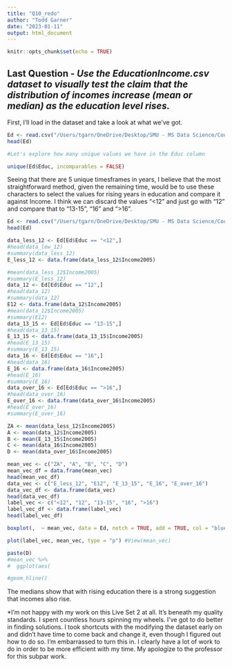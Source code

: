 ```yaml
---
title: "Q10_redo"
author: "Todd Garner"
date: "2023-01-11"
output: html_document
---
```


```r
knitr::opts_chunk$set(echo = TRUE)
```
## Last Question - *Use the EducationIncome.csv dataset to visually test the claim that the distribution of incomes increase (mean or median) as the education level rises.*

First, I'll load in the dataset and take a look at what we've got.  


```r
Ed <- read.csv("/Users/tgarn/OneDrive/Desktop/SMU - MS Data Science/Courses/GitHub/DS_6306_weekly_assignments/Week_2/DS6306_week2/Education_Income.csv", header = TRUE)
head(Ed)

#Let's explore how many unique values we have in the Educ column

unique(Ed$Educ, incomparables = FALSE)
```
Seeing that there are 5 unique timesframes in years, I believe that the most straightforward method, given the remaining time, would be to use these characters to select the values for rising years in education and compare it against Income.  I think we can discard the values "<12" and just go with "12" and compare that to "13-15", "16" and ">16". 

```r
Ed <- read.csv("/Users/tgarn/OneDrive/Desktop/SMU - MS Data Science/Courses/GitHub/DS_6306_weekly_assignments/Week_2/DS6306_week2/Education_Income.csv", header = TRUE)
head(Ed)

data_less_12 <- Ed[Ed$Educ == "<12",]
#head(data_lew_12)
#summary(data_less_12)
E_less_12 <- data.frame(data_less_12$Income2005)

#mean(data_less_12$Income2005)
#summary(E_less_12)
data_12 <- Ed[Ed$Educ == "12",]
#head(data_12)
#summary(data_12)
E12 <- data.frame(data_12$Income2005)
#mean(data_12$Income2005)
#summary(E12)
data_13_15 <- Ed[Ed$Educ == "13-15",]
#head(data_13_15)
E_13_15 <- data.frame(data_13_15$Income2005)
#head(E_13_15)
#summary(E_13_15)
data_16 <- Ed[Ed$Educ == "16",]
#head(data_16)
E_16 <- data.frame(data_16$Income2005)
#head(E_16)
#summary(E_16)
data_over_16 <- Ed[Ed$Educ == ">16",]
#head(data_over_16)
E_over_16 <- data.frame(data_over_16$Income2005)
#head(E_over_16)
#summary(E_over_16)

ZA <- mean(data_less_12$Income2005)
A <- mean(data_12$Income2005)
B <- mean(E_13_15$Income2005)
C <- mean(data_16$Income2005)
D <- mean(data_over_16$Income2005)

mean_vec <- c("ZA", "A", "B", "C", "D")
mean_vec_df = data.frame(mean_vec)
head(mean_vec_df)
data_vec <- c("E_less_12", "E12", "E_13_15", "E_16", "E_over_16")
data_vec_df <- data.frame(data_vec)
head(data_vec_df)
label_vec <- c("<12", "12", "13-15", "16", ">16")
label_vec_df <- data.frame(label_vec)
head(label_vec_df)

boxplot(,  ~ mean_vec, data = Ed, notch = TRUE, add = TRUE, col = "blue", log = "y")

plot(label_vec, mean_vec, type = "p") #View(mean_vec)

paste(D)
#mean_vec %>%
#  ggplot(aes(

#geom_hline()
```
The medians show that with rising education there is a strong suggestion that incomes also rise.  


*I'm not happy with my work on this Live Set 2 at all.  It's beneath my quality standards.  I spent countless hours spinning my wheels.  I've got to do better in finding solutions.  I took shortcuts with the modifying the dataset early on and didn't have time to come back and change it, even though I figured out how to do so.  I'm embarrassed to turn this in.  I clearly have a lot of work to do in order to be more efficient with my time.  My apologize to the professor for this subpar work.  








